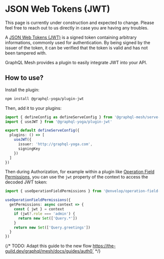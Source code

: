 # JSON Web Tokens (JWT)


<Callout>
  This page is currently under construction and expected to change. Please feel free to reach out to
  us directly in case you are having any troubles.
</Callout>

A [JSON Web Tokens (JWT)](https://jwt.io/) is a signed token containing arbitrary informations,
commonly used for authentication. By being signed by the issuer of the token, it can be verified
that the token is valid and has not been tampered with.

GraphQL Mesh provides a plugin to easily integrate JWT into your API.

## How to use?

Install the plugin:

```sh npm2yarn
npm install @graphql-yoga/plugin-jwt
```

Then, add it to your plugins:

```ts filename="mesh.config.ts"
import { defineConfig as defineServeConfig } from '@graphql-mesh/serve-cli'
import { useJWT } from '@graphql-yoga/plugin-jwt'

export default defineServeConfig({
  plugins: () => [
    useJWT({
      issuer: 'http://graphql-yoga.com',
      signingKey
    })
  ]
})
```

Then during Authorization, for example within a plugin like
[Operation Field Permissions](/v1/serve/features/security/auth/operation-field-permissions), you can
use the `jwt` property of the context to access the decoded JWT token:

```ts filename="mesh.config.ts"
import { useOperationFieldPermissions } from '@envelop/operation-field-permissions'

useOperationFieldPermissions({
  getPermissions: async context => {
    const { jwt } = context
    if (jwt?.role === 'admin') {
      return new Set(['Query.*'])
    }
    return new Set(['Query.greetings'])
  }
})
```

{/* TODO: Adapt this guide to the new flow https://the-guild.dev/graphql/mesh/docs/guides/auth0` */}
